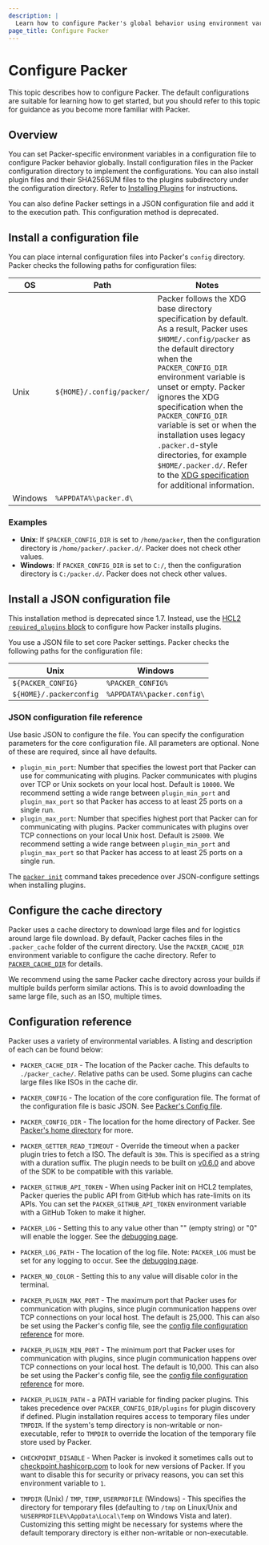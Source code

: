 ```yaml
---
description: |
  Learn how to configure Packer's global behavior using environment variables.
page_title: Configure Packer
---
```


# Configure Packer

This topic describes how to configure Packer. The default configurations are suitable for learning how to get started, but you should refer to this topic for guidance as you become more familiar with Packer.

## Overview

You can set Packer-specific environment variables in a configuration file to configure Packer behavior globally. Install configuration files in the Packer configuration directory to implement the configurations. You can also install plugin files and their SHA256SUM files to the plugins subdirectory under the configuration directory. Refer to [Installing Plugins](/packer/docs/plugins/install) for instructions.

You can also define Packer settings in a JSON configuration file and add it to the execution path. This configuration method is deprecated.

## Install a configuration file

You can place internal configuration files into Packer's `config` directory. Packer checks the following paths for configuration files:

| OS | Path | Notes |
| --- | ---| --- |
| Unix | `${HOME}/.config/packer/` | Packer follows the XDG base directory specification by default. As a result, Packer uses `$HOME/.config/packer` as the default directory when the `PACKER_CONFIG_DIR` environment variable is unset or empty. Packer ignores the XDG specification when the `PACKER_CONFIG_DIR` variable is set or when the installation uses legacy `.packer.d`-style directories, for example `$HOME/.packer.d/`. Refer to the [XDG specification](https://specifications.freedesktop.org/basedir-spec/latest/) for additional information. |
| Windows | `%APPDATA%\packer.d\` | |


### Examples

- **Unix**: If `$PACKER_CONFIG_DIR` is set to `/home/packer`, then the configuration directory is `/home/packer/.packer.d/`. Packer does not check other values.
- **Windows**: If `PACKER_CONFIG_DIR` is set to `C:/`, then the configuration directory is `C:/packer.d/`. Packer does not check other values.


<a id="packer-s-config-file"></a>

##  Install a JSON configuration file

This installation method is deprecated since 1.7. Instead, use the [HCL2
`required_plugins` block](/packer/docs/templates/hcl_templates/blocks/packer#specifying-plugin-requirements) to configure how Packer installs plugins. 

You use a JSON file to set core Packer settings. Packer checks the following paths for the configuration file:

| Unix                             | Windows                           |
| -------------------------------- | --------------------------------- |
| `${PACKER_CONFIG}`               | `%PACKER_CONFIG%`                 |
| `${HOME}/.packerconfig`          | `%APPDATA%\packer.config\`        |


### JSON configuration file reference 

Use basic JSON to configure the file. You can specify the configuration parameters for the core
configuration file. All parameters are optional. None of these are required, since all have defaults.

- `plugin_min_port`: Number that specifies the lowest port that Packer can use for communicating with plugins. Packer communicates with plugins over TCP or Unix sockets on your local host. Default is `10000`. We recommend setting a wide range between `plugin_min_port` and `plugin_max_port` so that Packer has access to at least 25 ports on a single run.
- `plugin_max_port`: Number that specifies highest port that Packer can for communicating with plugins. Packer communicates with plugins over TCP  connections on your local Unix host. Default is `25000`. We recommend setting a wide range between `plugin_min_port` and `plugin_max_port` so that Packer has access to at least 25 ports on a single run.

The [`packer init`](/packer/docs/commands/init) command takes precedence over JSON-configure settings when installing plugins.


## Configure the cache directory

Packer uses a cache directory to download large files and for logistics around large file download. By default, Packer caches files in the `.packer_cache` folder of the current directory. Use the `PACKER_CACHE_DIR` environment variable to configure the cache directory. Refer to [`PACKER_CACHE_DIR`](/packer/docs/configure#packer_config_dir) for details.

We recommend using the same Packer cache directory across your builds if multiple builds perform similar actions. This is to avoid downloading the same large file, such as an ISO, multiple times.


## Configuration reference

Packer uses a variety of environmental variables. A listing and description of
each can be found below:

- `PACKER_CACHE_DIR` - The location of the Packer cache. This defaults to
  `./packer_cache/`. Relative paths can be used. Some plugins can cache large
  files like ISOs in the cache dir.

- `PACKER_CONFIG` - The location of the core configuration file. The format
  of the configuration file is basic JSON. See [Packer's Config
  file](#packer-s-config-file).

- `PACKER_CONFIG_DIR` - The location for the home directory of Packer. See
  [Packer's home directory](#packer-s-home-directory) for more.

- `PACKER_GETTER_READ_TIMEOUT` - Override the timeout when a packer plugin
  tries to fetch a ISO. The default is `30m`. This is specified as a string with
  a duration suffix.  The plugin needs to be built on 
  [v0.6.0](https://github.com/hashicorp/packer-plugin-sdk/releases/tag/v0.6.0)
  and above of the SDK to be compatible with this variable.

- `PACKER_GITHUB_API_TOKEN` - When using Packer init on HCL2 templates, Packer
  queries the public API from GitHub which has rate-limits on its APIs.
  You can set the `PACKER_GITHUB_API_TOKEN` environment variable
  with a GitHub Token to make it higher.

- `PACKER_LOG` - Setting this to any value other than "" (empty string) or
  "0" will enable the logger. See the [debugging
  page](/packer/docs/debugging).

- `PACKER_LOG_PATH` - The location of the log file. Note: `PACKER_LOG` must
  be set for any logging to occur. See the [debugging
  page](/packer/docs/debugging).

- `PACKER_NO_COLOR` - Setting this to any value will disable color in the
  terminal.

- `PACKER_PLUGIN_MAX_PORT` - The maximum port that Packer uses for
  communication with plugins, since plugin communication happens over TCP
  connections on your local host. The default is 25,000. This can also be set
  using the Packer's config file, see the [config file configuration
  reference](#packer-config-file-configuration-reference) for more.

- `PACKER_PLUGIN_MIN_PORT` - The minimum port that Packer uses for
  communication with plugins, since plugin communication happens over TCP
  connections on your local host. The default is 10,000. This can also be set
  using the Packer's config file, see the [config file configuration
  reference](#packer-config-file-configuration-reference) for more.

- `PACKER_PLUGIN_PATH` - a PATH variable for finding packer plugins. This takes
     precedence over `PACKER_CONFIG_DIR/plugins` for plugin discovery if
     defined. Plugin installation requires access to temporary files under
     `TMPDIR`. If the system's temp directory is non-writable or non-executable,
     refer to `TMPDIR` to override the location of the temporary file store used by
     Packer.

- `CHECKPOINT_DISABLE` - When Packer is invoked it sometimes calls out to
  [checkpoint.hashicorp.com](https://checkpoint.hashicorp.com/) to look for
  new versions of Packer. If you want to disable this for security or privacy
  reasons, you can set this environment variable to `1`.

- `TMPDIR` (Unix) / `TMP`, `TEMP`, `USERPROFILE` (Windows) - This specifies the
     directory for temporary files (defaulting to `/tmp` on Linux/Unix and
     `%USERPROFILE%\AppData\Local\Temp` on Windows Vista and later). Customizing
     this setting might be necessary for systems where the default temporary
     directory is either non-writable or non-executable.
